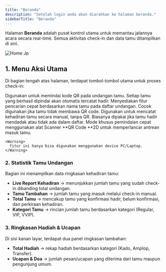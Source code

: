 ```yaml
---
title: "Beranda"
description: "Setelah login anda akan diarahkan ke halaman beranda."
sidebarTitle: "Beranda"
---
```


Halaman **Beranda** adalah pusat kontrol utama untuk memantau jalannya acara secara real-time. Semua aktivitas check-in dan data tamu ditampilkan di sini.

![Home Jp](/images/home.jpg)

## 1. Menu Aksi Utama

Di bagian tengah atas halaman, terdapat tombol-tombol utama untuk proses check-in:

<AccordionGroup>
  <Accordion title="Scan QR" defaultOpen={false} icon="qrcode" iconType="regular">
    Digunakan untuk memindai kode QR pada undangan tamu. Setiap tamu yang berhasil dipindai akan otomatis tercatat hadir.
  </Accordion>
  <Accordion title="Cari Tamu" icon="user-magnifying-glass" iconType="regular">
    Menyediakan fitur pencarian cepat berdasarkan nama tamu pada daftar undangan. Cocok digunakan jika tamu tidak membawa QR code.
  </Accordion>
  <Accordion title="Check-In Manual" icon="user-plus">
    Digunakan untuk mencatat kehadiran tamu secara manual, tanpa QR. Biasanya dipakai jika tamu hadir mendadak atau tidak ada dalam daftar.
  </Accordion>
  <Accordion title="Check-In Scanner" icon="scanner-gun">
    Mode khusus pemindaian cepat menggunakan alat Scanner **QR Code **2D untuk memperlancar antrean masuk tamu.

    <Warning>
      fitur ini hanya bisa digunakan menggunakan device PC/Laptop.
    </Warning>
  </Accordion>
</AccordionGroup>

### 2. **Statistik Tamu Undangan**

 Bagian ini menampilkan data ringkasan kehadiran tamu:

- **Live Report Kehadiran** → menunjukkan jumlah tamu yang sudah check-in dibanding total undangan.
- **Tamu Tambahan** → jumlah tamu yang masuk melalui check-in manual.
- **Total Tamu** → mencakup tamu yang konfirmasi hadir, belum konfirmasi, dan perkiraan kehadiran.
- **Kategori Tamu** → rincian jumlah tamu berdasarkan kategori (Regular, VIP, VVIP).

### **3. Ringkasan Hadiah & Ucapan**

Di sisi kanan layar, terdapat dua panel ringkasan tambahan:

- **Total Hadiah** → rekap hadiah berdasarkan kategori (Kado, Amplop, Transfer).
- **Ucapan & Doa** → jumlah pesan/ucapan yang diterima dari tamu maupun pengunjung umum.